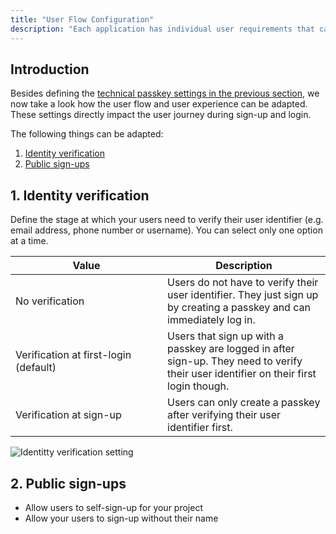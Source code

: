 ```yaml
---
title: "User Flow Configuration"
description: "Each application has individual user requirements that can be configured with Corbado."
---
```


## Introduction

Besides defining the [technical passkey settings in the previous section](/overview/sign-up-and-login-with-passkeys/passkey-configuration), we now take a look how the user flow and user experience can be adapted. These settings directly impact the user journey during sign-up and login.

The following things can be adapted:

1. [Identity verification](/overview/sign-up-and-login-with-passkeys/user-flow-configuration#1-identity-verification)
2. [Public sign-ups](/overview/sign-up-and-login-with-passkeys/user-flow-configuration#2-public-sign-ups)

## 1. Identity verification

Define the stage at which your users need to verify their user identifier (e.g. email address, phone number or username). You can select only one option at a time.

<table><thead><tr><th width="227">Value</th><th>Description</th></tr></thead><tbody><tr><td>No verification</td><td>Users do not have to verify their user identifier. They just sign up by creating a passkey and can immediately log in.</td></tr><tr><td>Verification at first-login (default)</td><td>Users that sign up with a passkey are logged in after sign-up. They need to verify their user identifier on their first login though.</td></tr><tr><td>Verification at sign-up</td><td>Users can only create a passkey after verifying their user identifier first. </td></tr></tbody></table>

![Identitty verification setting](/images/overview/signup/user-flow-configuration/identity-verification-setting.webp)

## 2. Public sign-ups

* Allow users to self-sign-up for your project
* Allow your users to sign-up without their name
